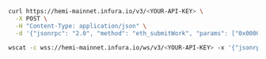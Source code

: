 
<Tabs>
  <TabItem value="curl">

```bash
curl https://hemi-mainnet.infura.io/v3/<YOUR-API-KEY> \
  -X POST \
  -H "Content-Type: application/json" \
  -d '{"jsonrpc": "2.0", "method": "eth_submitWork", "params": ["0x0000000000000001", "0x1234567890abcdef1234567890abcdef1234567890abcdef1234567890abcdef", "0xD1FE5700000000000000000000000000D1FE5700000000000000000000000000"], "id": 1}'
```

  </TabItem>
  <TabItem value="WSS">

```bash
wscat -c wss://hemi-mainnet.infura.io/ws/v3/<YOUR-API-KEY> -x '{"jsonrpc": "2.0", "method": "eth_submitWork", "params": ["0x0000000000000001", "0x1234567890abcdef1234567890abcdef1234567890abcdef1234567890abcdef", "0xD1FE5700000000000000000000000000D1FE5700000000000000000000000000"], "id": 1}'
```

  </TabItem>
</Tabs>
